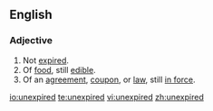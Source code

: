 ==English==
===Adjective===
{{en-adj}}
# Not [[expired]].
# Of [[food]], still [[edible]].
# Of an [[agreement]], [[coupon]], or [[law]], still [[in force]].

[[io:unexpired]]
[[te:unexpired]]
[[vi:unexpired]]
[[zh:unexpired]]